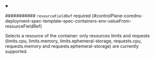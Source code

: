 


<details className="config-field" data-expandable="true" open>
<summary>

########### `resourceFieldRef` <span className="config-field-required" data-required="false">required</span> <span className="config-field-type"></span> <span className="config-field-default"></span> <span className="config-field-enum"></span> {#controlPlane-coredns-deployment-spec-template-spec-containers-env-valueFrom-resourceFieldRef}

Selects a resource of the container: only resources limits and requests
(limits.cpu, limits.memory, limits.ephemeral-storage, requests.cpu, requests.memory and requests.ephemeral-storage) are currently supported.

</summary>

<PartialResourcefieldrefreference />


</details>
